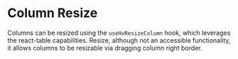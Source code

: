 
<Meta title="Visualizations/Table/Table Hooks/Column Resize" />

# Column Resize

Columns can be resized using the `useHvResizeColumn` hook, which leverages the react-table capabilities. Resize, although not an accessible functionality,
it allows columns to be resizable via dragging column right border.

<Canvas>
  <Story name="Column Resize" story={ColumnResizeStory} />
</Canvas>
